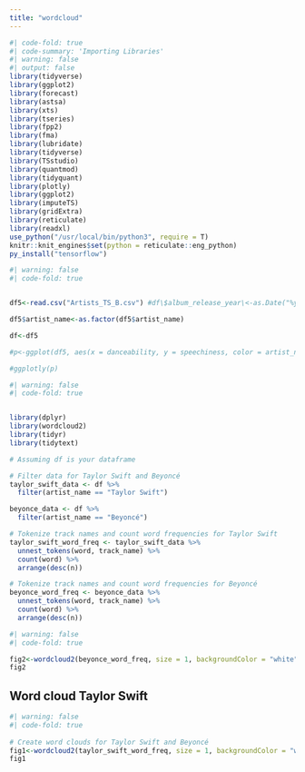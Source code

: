 ```yaml
---
title: "wordcloud"
---
```


```r
#| code-fold: true
#| code-summary: 'Importing Libraries'
#| warning: false
#| output: false
library(tidyverse)
library(ggplot2)
library(forecast)
library(astsa) 
library(xts)
library(tseries)
library(fpp2)
library(fma)
library(lubridate)
library(tidyverse)
library(TSstudio)
library(quantmod)
library(tidyquant)
library(plotly)
library(ggplot2)
library(imputeTS)
library(gridExtra)
library(reticulate)
library(readxl)
use_python("/usr/local/bin/python3", require = T)
knitr::knit_engines$set(python = reticulate::eng_python)
py_install("tensorflow")
```

```r
#| warning: false
#| code-fold: true


df5<-read.csv("Artists_TS_B.csv") #df\$album_release_year\<-as.Date("%y")

df5$artist_name<-as.factor(df5$artist_name)

df<-df5

#p<-ggplot(df5, aes(x = danceability, y = speechiness, color = artist_name)) + geom_point() + ggtitle("Wages and Services by industry in the US")

#ggplotly(p)
```

```r
#| warning: false
#| code-fold: true


library(dplyr)
library(wordcloud2)
library(tidyr)
library(tidytext)

# Assuming df is your dataframe

# Filter data for Taylor Swift and Beyoncé
taylor_swift_data <- df %>% 
  filter(artist_name == "Taylor Swift")

beyonce_data <- df %>% 
  filter(artist_name == "Beyoncé")

# Tokenize track names and count word frequencies for Taylor Swift
taylor_swift_word_freq <- taylor_swift_data %>%
  unnest_tokens(word, track_name) %>%
  count(word) %>%
  arrange(desc(n))

# Tokenize track names and count word frequencies for Beyoncé
beyonce_word_freq <- beyonce_data %>%
  unnest_tokens(word, track_name) %>%
  count(word) %>%
  arrange(desc(n))

```


```r
#| warning: false
#| code-fold: true

fig2<-wordcloud2(beyonce_word_freq, size = 1, backgroundColor = "white", color = ifelse(beyonce_word_freq[, 2] > 8, 'purple', 'green'))
fig2

```

## Word cloud Taylor Swift

```r
#| warning: false
#| code-fold: true
 
# Create word clouds for Taylor Swift and Beyoncé
fig1<-wordcloud2(taylor_swift_word_freq, size = 1, backgroundColor = "white", color = ifelse(taylor_swift_word_freq[, 2] > 8, 'red', 'skyblue'))
fig1
```